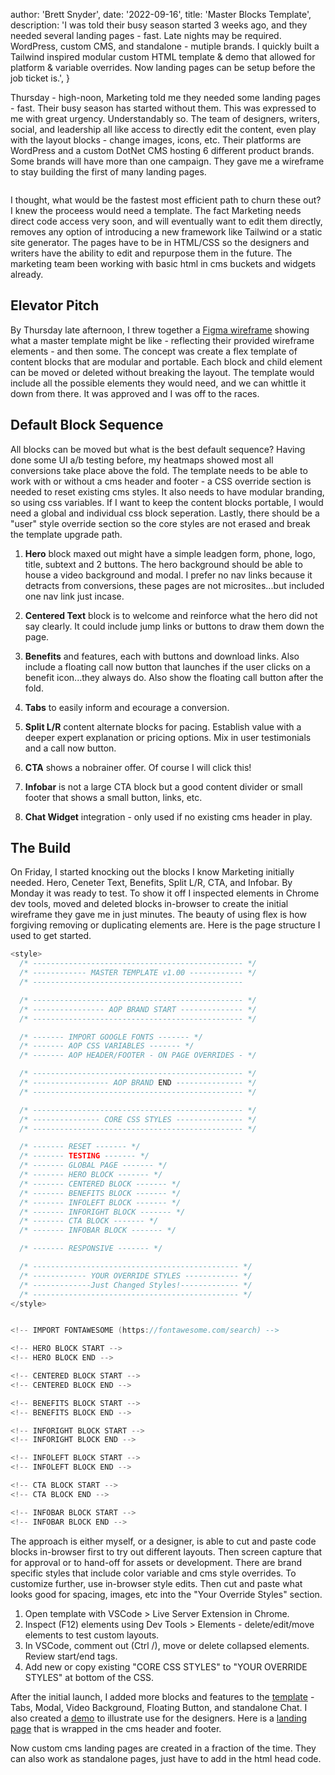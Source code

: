 
  author: 'Brett Snyder',
  date: '2022-09-16',
  title: 'Master Blocks Template',
  description:
    'I was told their busy season started 3 weeks ago, and they needed several landing pages - fast. Late nights may be required. WordPress, custom CMS, and standalone - mutiple brands. I quickly built a Tailwind inspired modular custom HTML template & demo that allowed for platform & variable overrides. Now landing pages can be setup before the job ticket is.',
}


Thursday - high-noon, Marketing told me they needed some landing pages - fast. Their busy season has started without them. This was expressed to me with great urgency. Understandably so. The team of designers, writers, social, and leadership all like access to directly edit the content, even play with the layout blocks - change images, icons, etc. Their platforms are WordPress and a custom DotNet CMS hosting 6 different product brands. Some brands will have more than one campaign. They gave me a wireframe to stay building the first of many landing pages.

<Image src={masterBlocks} alt="" />

I thought, what would be the fastest most efficient path to churn these out? I knew the proceess would need a template. The fact Marketing needs direct code access very soon, and will eventually want to edit them directly, removes any option of introducing a new framework like Tailwind or a static site generator. The pages have to be in HTML/CSS so the designers and writers have the ability to edit and repurpose them in the future. The marketing team been working with basic html in cms buckets and widgets already.

## Elevator Pitch

By Thursday late afternoon, I threw together a <a href="https://www.figma.com/file/RsPli1nlGQuaH6KcpPDWCd/Master-LP-Blocks-Graybox?node-id=0%3A1" target="samples">Figma wireframe</a> showing what a master template might be like - reflecting their provided wireframe elements - and then some. The concept was create a flex template of content blocks that are modular and portable. Each block and child element can be moved or deleted without breaking the layout. The template would include all the possible elements they would need, and we can whittle it down from there. It was approved and I was off to the races.

## Default Block Sequence

All blocks can be moved but what is the best default sequence? Having done some UI a/b testing before, my heatmaps showed most all conversions take place above the fold. The template needs to be able to work with or without a cms header and footer - a CSS override section is needed to reset existing cms styles. It also needs to have modular branding, so using css variables. If I want to keep the content blocks portable, I would need a global and individual css block seperation. Lastly, there should be a "user" style override section so the core styles are not erased and break the template upgrade&nbsp;path.

1. **Hero** block maxed out might have a simple leadgen form, phone, logo, title, subtext and 2 buttons. The hero background should be able to house a video background and modal. I prefer no nav links because it detracts from conversions, these pages are not microsites...but included one nav link just incase.

2. **Centered Text** block is to welcome and reinforce what the hero did not say clearly. It could include jump links or buttons to draw them down the page.

3. **Benefits** and features, each with buttons and download links. Also include a floating call now button that launches if the user clicks on a benefit icon...they always do. Also show the floating call button after the fold.

4. **Tabs** to easily inform and ecourage a conversion.

5. **Split L/R** content alternate blocks for pacing. Establish value with a deeper expert explanation or pricing options. Mix in user testimonials and a call now button.

6. **CTA** shows a nobrainer offer. Of course I will click this!

7. **Infobar** is not a large CTA block but a good content divider or small footer that shows a small button, links, etc.

8. **Chat Widget** integration - only used if no existing cms header in play.

## The Build

On Friday, I started knocking out the blocks I know Marketing initially needed. Hero, Ceneter Text, Benefits, Split L/R, CTA, and Infobar. By Monday it was ready to test. To show it off I inspected elements in Chrome dev tools, moved and deleted blocks in-browser to create the initial wireframe they gave me in just minutes. The beauty of using flex is how forgiving removing or duplicating elements are. Here is the page structure I used to get started.

```c
<style>
  /* ----------------------------------------------- */
  /* ------------ MASTER TEMPLATE v1.00 ------------ */
  /* -----------------------------------------------

  /* ----------------------------------------------- */
  /* ---------------- AOP BRAND START -------------- */
  /* ----------------------------------------------- */

  /* ------- IMPORT GOOGLE FONTS ------- */
  /* ------- AOP CSS VARIABLES ------- */
  /* ------- AOP HEADER/FOOTER - ON PAGE OVERRIDES - */

  /* ----------------------------------------------- */
  /* ----------------- AOP BRAND END --------------- */
  /* ----------------------------------------------- */

  /* ----------------------------------------------- */
  /* --------------- CORE CSS STYLES --------------- */
  /* ----------------------------------------------- */

  /* ------- RESET ------- */
  /* ------- TESTING ------- */
  /* ------- GLOBAL PAGE ------- */
  /* ------- HERO BLOCK ------- */
  /* ------- CENTERED BLOCK ------- */
  /* ------- BENEFITS BLOCK ------- */
  /* ------- INFOLEFT BLOCK ------- */
  /* ------- INFORIGHT BLOCK ------- */
  /* ------- CTA BLOCK ------- */
  /* ------- INFOBAR BLOCK ------- */

  /* ------- RESPONSIVE ------- */

  /* ---------------------------------------------- */
  /* ------------ YOUR OVERRIDE STYLES ------------ */
  /* -------------Just Changed Styles!------------- */
  /* ---------------------------------------------- */
</style>


<!-- IMPORT FONTAWESOME (https://fontawesome.com/search) -->

<!-- HERO BLOCK START -->
<!-- HERO BLOCK END -->

<!-- CENTERED BLOCK START -->
<!-- CENTERED BLOCK END -->

<!-- BENEFITS BLOCK START -->
<!-- BENEFITS BLOCK END -->

<!-- INFORIGHT BLOCK START -->
<!-- INFORIGHT BLOCK END -->

<!-- INFOLEFT BLOCK START -->
<!-- INFOLEFT BLOCK END -->

<!-- CTA BLOCK START -->
<!-- CTA BLOCK END -->

<!-- INFOBAR BLOCK START -->
<!-- INFOBAR BLOCK END -->
```

The approach is either myself, or a designer, is able to cut and paste code blocks in-browser first to try out different layouts. Then screen capture that for approval or to hand-off for assets or development. There are brand specific styles that include color variable and cms style overrides. To customize further, use in-browser style edits. Then cut and paste what looks good for spacing, images, etc into the "Your Override Styles" section.

1. Open template with VSCode > Live Server Extension in Chrome.
2. Inspect (F12) elements using Dev Tools > Elements - delete/edit/move elements to test custom layouts.
3. In VSCode, comment out (Ctrl /), move or delete collapsed elements. Review start/end tags.
4. Add new or copy existing "CORE CSS STYLES" to "YOUR OVERRIDE STYLES" at bottom of the CSS.

After the initial launch, I added more blocks and features to the <a href="https://www.brettsnyder.me/demo/master-blocks/aop-master-lp-blocks.html" target="samples">template</a> - Tabs, Modal, Video Background, Floating Button, and standalone Chat. I also created a <a href="https://www.brettsnyder.me/demo/master-blocks/example-aop-lp.html" target="samples">demo</a> to illustrate use for the designers. Here is a <a href="https://www.calvertacademy.com/landing/private-learning-experience-with-accreditation/" target="samples">landing page</a> that is wrapped in the cms header and footer.

Now custom cms landing pages are created in a fraction of the time. They can also work as standalone pages, just have to add in the html head&nbsp;code.
